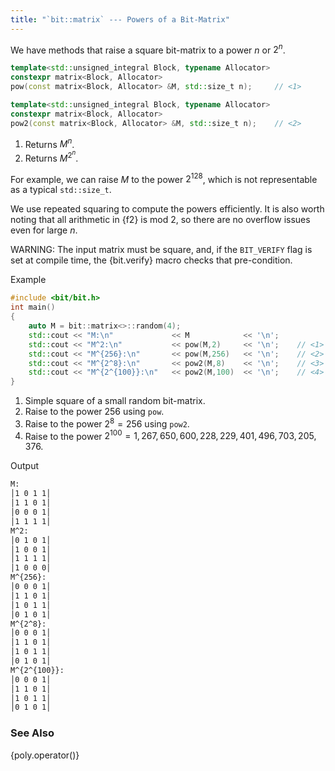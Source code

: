 ```yaml
---
title: "`bit::matrix` --- Powers of a Bit-Matrix"
---
```


We have methods that raise a square bit-matrix to a power $n$ or $2^n$.

```cpp
template<std::unsigned_integral Block, typename Allocator>
constexpr matrix<Block, Allocator>
pow(const matrix<Block, Allocator> &M, std::size_t n);     // <1>

template<std::unsigned_integral Block, typename Allocator>
constexpr matrix<Block, Allocator>
pow2(const matrix<Block, Allocator> &M, std::size_t n);    // <2>
```
1. Returns $M^n$.
2. Returns $M^{2^n}$.

For example, we can raise $M$ to the power $2^{128}$, which is not representable as a typical `std::size_t`.

We use repeated squaring to compute the powers efficiently.
It is also worth noting that all arithmetic in {f2} is mod 2, so there are no overflow issues even for large $n$.

WARNING: The input matrix must be square, and, if the `BIT_VERIFY` flag is set at compile time, the {bit.verify} macro checks that pre-condition.

[Example]{.bt}
```cpp
#include <bit/bit.h>
int main()
{
    auto M = bit::matrix<>::random(4);
    std::cout << "M:\n"             << M            << '\n';
    std::cout << "M^2:\n"           << pow(M,2)     << '\n';    // <1>
    std::cout << "M^{256}:\n"       << pow(M,256)   << '\n';    // <2>
    std::cout << "M^{2^8}:\n"       << pow2(M,8)    << '\n';    // <3>
    std::cout << "M^{2^{100}}:\n"   << pow2(M,100)  << '\n';    // <4>
}
```
1. Simple square of a small random bit-matrix.
2. Raise to the power $256$ using `pow`.
3. Raise to the power $2^8 = 256$ using `pow2`.
4. Raise to the power $2^{100} = 1,267,650,600,228,229,401,496,703,205,376$.

[Output]{.bt}
```bash
M:
│1 0 1 1│
│1 1 0 1│
│0 0 0 1│
│1 1 1 1│
M^2:
│0 1 0 1│
│1 0 0 1│
│1 1 1 1│
│1 0 0 0│
M^{256}:
│0 0 0 1│
│1 1 0 1│
│1 0 1 1│
│0 1 0 1│
M^{2^8}:
│0 0 0 1│
│1 1 0 1│
│1 0 1 1│
│0 1 0 1│
M^{2^{100}}:
│0 0 0 1│
│1 1 0 1│
│1 0 1 1│
│0 1 0 1│
```

### See Also
{poly.operator()}
